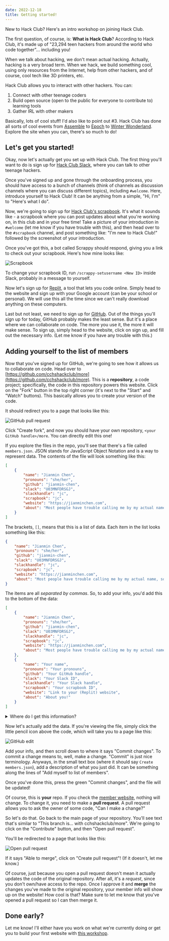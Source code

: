 ```yaml
---
date: 2022-12-18
title: Getting started!
---
```


New to Hack Club? Here's an intro workshop on joining Hack Club.

The first question, of course, is: **What is Hack Club**? According to Hack Club, it's made up of "23,294 teen hackers from around the world who code together"... including you!

When we talk about hacking, we don't mean actual hacking. Actually, hacking is a very broad term. When we hack, we build something cool, using only resources from the Internet, help from other hackers, and of course, cool tech like 3D printers, etc.

Hack Club allows you to interact with other hackers. You can:

1. Connect with other teenage coders
2. Build open source (open to the public for everyone to contribute to) learning tools
3. Gather IRL with other makers

Basically, lots of cool stuff! I'd also like to point out #3. Hack Club has done all sorts of cool events from [Assemble](https://assemble.hackclub.com) to [Epoch](https://epoch.hackclub.com) to [Winter Wonderland](https://hackclub.com/winter/). Explore the site when you can, there's so much to do!

## Let's get you started!

Okay, now let's actually get you set up with Hack Club. The first thing you'll want to do is sign up for [Hack Club Slack](https://hackclub.com/slack/?continent=North%20America), where you can talk to other teenage hackers.

Once you've signed up and gone through the onboarding process, you should have access to a bunch of channels (think of channels as discussion channels where you can discuss different topics), including `#welcome`. Here, introduce yourself to Hack Club! It can be anything from a simple, "Hi, I'm" to "Here's what I do".

Now, we're going to sign up for [Hack Club's scrapbook](https://scrapbook.hackclub.com/about). It's what it sounds like - a scrapbook where you can post updates about what you're working on, in this club and in your free time! Take a picture of your introduction in `#welcome` (let me know if you have trouble with this), and then head over to the `#scrapbook` channel, and post something like: "I'm new to Hack Club!" followed by the screenshot of your introduction.

Once you've got this, a bot called Scrappy should respond, giving you a link to check out your scrapbook. Here's how mine looks like:

![Scrapbook](/images/newcomers/scrapbook.png)

To change your scrapbook ID, run `/scrappy-setusername <New ID>` inside Slack, probably in a message to yourself.

Now let's sign up for [Replit](https://replit.com), a tool that lets you code online. Simply head to the website and sign up with your Google account (can be your school or personal). We will use this all the time since we can't really download anything on these computers.

Last but not least, we need to sign up for [GitHub](https://github.com). Out of the things you'll sign up for today, GitHub probably makes the least sense. But it's a place where we can collaborate on code. The more you use it, the more it will make sense. To sign up, simply head to the website, click on sign up, and fill out the necessary info. (Let me know if you have any trouble with this.)

## Adding yourself to the list of members

Now that you've signed up for GitHub, we're going to see how it allows us to collaborate on code. Head over to [https://github.com/cchshackclub/more](https://github.com/cchshackclub/more). This is a **repository**, a code project; specifically, the code in this repository powers this website. Click on the "Fork" button in the top right corner (it's next to the "Start" and "Watch" buttons). This basically allows you to create your version of the code.

It should redirect you to a page that looks like this:

![GitHub pull request](/images/newcomers/pull-request.png)

Click "Create fork", and now you should have your own repository, `<your GitHub handle>/more`. You can directly edit this one!

If you explore the files in the repo, you'll see that there's a file called `members.json`. JSON stands for JavaScript Object Notation and is a way to represent data. The contents of the file will look something like this:

```json
[
    {
        "name": "Jianmin Chen",
        "pronouns": "she/her",
        "github": "jianmin-chen",
        "slack": "U03MNFDRSGJ",
        "slackhandle": "jc",
        "scrapbook": "jc",
        "website": "https://jianminchen.com",
        "about": "Most people have trouble calling me by my actual name, so just call me Amanda! I discovered programming by accident when I found a book at my local library (in Brooklyn). I discovered Hack Club this spring (2022)."
    }
]
```

The brackets, `[]`, means that this is a list of data. Each item in the list looks something like this:

```json
{
    "name": "Jianmin Chen",
    "pronouns": "she/her",
    "github": "jianmin-chen",
    "slack": "U03MNFDRSGJ",
    "slackhandle": "jc",
    "scrapbook": "jc",
    "website": "https://jianminchen.com",
    "about": "Most people have trouble calling me by my actual name, so just call me Amanda! I discovered programming by accident when I found a book at my local library (in Brooklyn). I discovered Hack Club this spring (2022)."
}
```

The items are all _separated by commas_. So, to add your info, you'd add this to the bottom of the data:

```json
[
    {
        "name": "Jianmin Chen",
        "pronouns": "she/her",
        "github": "jianmin-chen",
        "slack": "U03MNFDRSGJ",
        "slackhandle": "jc",
        "scrapbook": "jc",
        "website": "https://jianminchen.com",
        "about": "Most people have trouble calling me by my actual name, so just call me Amanda! I discovered programming by accident when I found a book at my local library (in Brooklyn). I discovered Hack Club this spring (2022)."
    },
    {
        "name": "Your name",
        "pronouns": "Your pronouns",
        "github": "Your GitHub handle",
        "slack": "Your Slack ID",
        "slackhandle": "Your Slack handle",
        "scrapbook": "Your scrapbook ID",
        "website": "Link to your (Replit) website",
        "about": "About you!"
    }
]
```

<details>
    <summary>Where do I get this information?</summary>
    * `github`: Your username for GitHub! to change your member picture, change your GitHub avatar.
    * `slack`: Your Slack ID. To find this, go to Hack Club Slack, open up your profile (click your profile image in the top right corner > Profile), and then click on the hamburger menu > Copy member ID.
    * `slackhandle`: This is your display name on Slack.
    * `scrapbook`: This is your scrapbook ID, which you should have changed before.
    * `website`: If you already created a website with Replit, this is the link to that website. Otherwise, **you don't have to add this line**.
</details>

Now let's actually add the data. If you're viewing the file, simply click the little pencil icon above the code, which will take you to a page like this:

![GitHub edit](/images/newcomers/github-edit.png)

Add your info, and then scroll down to where it says "Commit changes". To commit a change means to, well, make a change. "Commit" is just nice terminology. Anyways, in the small text box (where it should say `Create members.json`), add a description of what you just did. It can be something along the lines of "Add myself to list of members".

Once you've done this, press the green "Commit changes", and the file will be updated!

Of course, this is **your** repo. If you check the [member website](/members), nothing will change. To change it, you need to make a **pull request**. A pull request allows you to ask the owner of some code, "Can I make a change?"

So let's do that. Go back to the main page of your repository. You'll see text that's similar to "This branch is... with cchshackclub/more". We're going to click on the "Contribute" button, and then "Open pull request".

You'll be redirected to a page that looks like this:

![Open pull request](/images/newcomers/open-pull-request.png)

If it says "Able to merge", click on "Create pull request"! (If it doesn't, let me know.)

Of course, just because you open a pull request doesn't mean it actually updates the code of the original repository. After all, it's a _request_, since you don't own/have access to the repo. Once I approve it and **merge** the changes you've made to the original repository, your member info will show up on the website! How cool is that? Make sure to let me know that you've opened a pull request so I can then merge it.

## Done early?

Let me know! I'll either have you work on what we're currently doing or get you to build your first website with [this workshop](https://workshops.hackclub.com/personal_website/).
